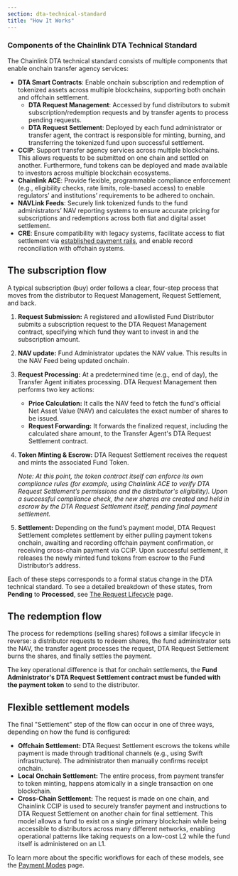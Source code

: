 ```yaml
---
section: dta-technical-standard
title: "How It Works"
---
```



<Dta section="dtaNotes" />

### Components of the Chainlink DTA Technical Standard

The Chainlink DTA technical standard consists of multiple components that enable onchain transfer agency services:

- **DTA Smart Contracts**: Enable onchain subscription and redemption of tokenized assets across multiple blockchains, supporting both onchain and offchain settlement.
  - **DTA Request Management**: Accessed by fund distributors to submit subscription/redemption requests and by transfer agents to process pending requests.
  - **DTA Request Settlement**: Deployed by each fund administrator or transfer agent, the contract is responsible for minting, burning, and transferring the tokenized fund upon successful settlement.
- **CCIP**: Support transfer agency services across multiple blockchains. This allows requests to be submitted on one chain and settled on another. Furthermore, fund tokens can be deployed and made available to investors across multiple blockchain ecosystems.
- **Chainlink ACE**: Provide flexible, programmable compliance enforcement (e.g., eligibility checks, rate limits, role-based access) to enable regulators’ and institutions’ requirements to be adhered to onchain.
- **NAVLink Feeds**: Securely link tokenized funds to the fund administrators’ NAV reporting systems to ensure accurate pricing for subscriptions and redemptions across both fiat and digital asset settlement.
- **CRE**: Ensure compatibility with legacy systems, facilitate access to fiat settlement via [established payment rails](https://www.swift.com/news-events/press-releases/swift-ubs-asset-management-and-chainlink-successfully-complete-innovative-pilot-bridge-tokenized-assets-existing-payment-systems), and enable record reconciliation with offchain systems.

## The subscription flow

A typical subscription (buy) order follows a clear, four-step process that moves from the distributor to Request Management, Request Settlement, and back.

<ClickToZoom
  src="/images/DTA/subscription-flow.png"
  caption="High-level overview of the DTA contract interactions for a typical subscription flow."
/>

1. **Request Submission:** A registered and allowlisted Fund Distributor submits a subscription request to the DTA Request Management contract, specifying which fund they want to invest in and the subscription amount.

1. **NAV update:** Fund Administrator updates the NAV value. This results in the NAV Feed being updated onchain.

1. **Request Processing:** At a predetermined time (e.g., end of day), the Transfer Agent initiates processing. DTA Request Management then performs two key actions:
   - **Price Calculation:** It calls the NAV feed to fetch the fund's official Net Asset Value (NAV) and calculates the exact number of shares to be issued.
   - **Request Forwarding:** It forwards the finalized request, including the calculated share amount, to the Transfer Agent's DTA Request Settlement contract.

1. **Token Minting & Escrow:** DTA Request Settlement receives the request and mints the associated Fund Token.

   _Note: At this point, the token contract itself can enforce its own compliance rules (for example, using Chainlink ACE to verify DTA Request Settlement’s permissions and the distributor's eligibility). Upon a successful compliance check, the new shares are created and held in escrow by the DTA Request Settlement itself, pending final payment settlement._

1. **Settlement:** Depending on the fund’s payment model, DTA Request Settlement completes settlement by either pulling payment tokens onchain, awaiting and recording offchain payment confirmation, or receiving cross-chain payment via CCIP. Upon successful settlement, it releases the newly minted fund tokens from escrow to the Fund Distributor’s address.

Each of these steps corresponds to a formal status change in the DTA technical standard. To see a detailed breakdown of these states, from **Pending** to **Processed**, see [The Request Lifecycle](/dta-technical-standard/concepts/request-lifecycle) page.

## The redemption flow

The process for redemptions (selling shares) follows a similar lifecycle in reverse: a distributor requests to redeem shares, the fund administrator sets the NAV, the transfer agent processes the request, DTA Request Settlement burns the shares, and finally settles the payment.

The key operational difference is that for onchain settlements, the **Fund Administrator's DTA Request Settlement contract must be funded with the payment token** to send to the distributor.

## Flexible settlement models

The final "Settlement" step of the flow can occur in one of three ways, depending on how the fund is configured:

- **Offchain Settlement:** DTA Request Settlement escrows the tokens while payment is made through traditional channels (e.g., using Swift infrastructure). The administrator then manually confirms receipt onchain.
- **Local Onchain Settlement:** The entire process, from payment transfer to token minting, happens atomically in a single transaction on one blockchain.
- **Cross-Chain Settlement:** The request is made on one chain, and Chainlink CCIP is used to securely transfer payment and instructions to DTA Request Settlement on another chain for final settlement. This model allows a fund to exist on a single primary blockchain while being accessible to distributors across many different networks, enabling operational patterns like taking requests on a low-cost L2 while the fund itself is administered on an L1.

To learn more about the specific workflows for each of these models, see the [Payment Modes](/dta-technical-standard/concepts/payment-modes) page.
